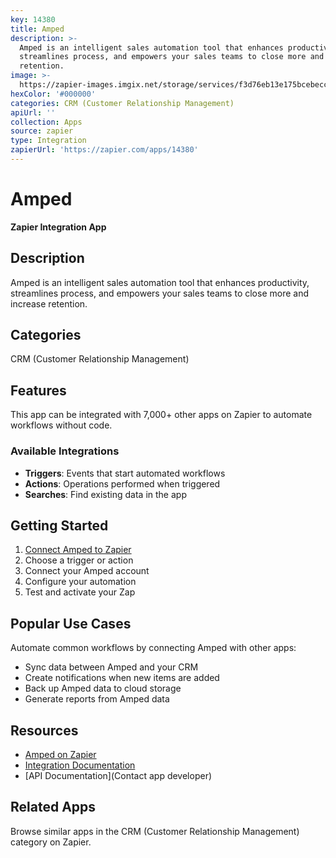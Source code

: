 ```yaml
---
key: 14380
title: Amped
description: >-
  Amped is an intelligent sales automation tool that enhances productivity,
  streamlines process, and empowers your sales teams to close more and increase
  retention.
image: >-
  https://zapier-images.imgix.net/storage/services/f3d76eb13e175bcebecc17ad1448cc36.png?auto=format%2Ccompress&ixlib=python-3.0.0&q=50
hexColor: '#000000'
categories: CRM (Customer Relationship Management)
apiUrl: ''
collection: Apps
source: zapier
type: Integration
zapierUrl: 'https://zapier.com/apps/14380'
---
```

# Amped

**Zapier Integration App**

## Description

Amped is an intelligent sales automation tool that enhances productivity, streamlines process, and empowers your sales teams to close more and increase retention.

## Categories

CRM (Customer Relationship Management)

## Features

This app can be integrated with 7,000+ other apps on Zapier to automate workflows without code.

### Available Integrations

- **Triggers**: Events that start automated workflows
- **Actions**: Operations performed when triggered
- **Searches**: Find existing data in the app

## Getting Started

1. [Connect Amped to Zapier](https://zapier.com/apps/14380)
2. Choose a trigger or action
3. Connect your Amped account
4. Configure your automation
5. Test and activate your Zap

## Popular Use Cases

Automate common workflows by connecting Amped with other apps:

- Sync data between Amped and your CRM
- Create notifications when new items are added
- Back up Amped data to cloud storage
- Generate reports from Amped data

## Resources

- [Amped on Zapier](https://zapier.com/apps/14380)
- [Integration Documentation](https://zapier.com/apps/14380/integrations)
- [API Documentation](Contact app developer)

## Related Apps

Browse similar apps in the CRM (Customer Relationship Management) category on Zapier.
